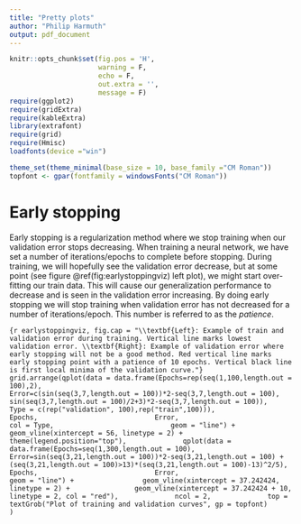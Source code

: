 ```yaml
---
title: "Pretty plots"
author: "Philip Harmuth"
output: pdf_document
---
```


```r
knitr::opts_chunk$set(fig.pos = 'H',
                      warning = F,
                      echo = F,
                      out.extra = '',
                      message = F)
require(ggplot2)
require(gridExtra)
require(kableExtra)
library(extrafont)
require(grid)
require(Hmisc)
loadfonts(device ="win")

theme_set(theme_minimal(base_size = 10, base_family ="CM Roman"))
topfont <- gpar(fontfamily = windowsFonts("CM Roman"))

```

# Early stopping
Early stopping is a regularization method where we stop training when our validation error stops decreasing. When training a neural network, we have set a number of iterations/epochs to complete before stopping. During training, we will hopefully see the validation error decrease, but at some point (see figure \@ref(fig:earlystoppingviz) left plot), we might start over-fitting our train data. This will cause our generalization performance to decrease and is seen in the validation error increasing. By doing early stopping we will stop training when validation error has not decreased for a number of iterations/epoch. This number is referred to as the *patience*.

```{r earlystoppingviz, fig.cap = "\\textbf{Left}: Example of train and validation error during training. Vertical line marks lowest validation error. \\textbf{Right}: Example of validation error where early stopping will not be a good method. Red vertical line marks early stopping point with a patience of 10 epochs. Vertical black line is first local minima of the validation curve."}
grid.arrange(qplot(data = data.frame(Epochs=rep(seq(1,100,length.out = 100),2),
                                              Error=c(sin(seq(3,7,length.out = 100))*2-seq(3,7,length.out = 100),
                                                      sin(seq(3,7,length.out = 100)/2+3)*2-seq(3,7,length.out = 100)),
                                              Type = c(rep("validation", 100),rep("train",100))),
                            Epochs,
                            Error,
                            col = Type,
                            geom = "line") + 
               geom_vline(xintercept = 56, linetype = 2) +
               theme(legend.position="top"),
             qplot(data = data.frame(Epochs=seq(1,300,length.out = 100),
                                              Error=sin(seq(3,21,length.out = 100))*2-seq(3,21,length.out = 100) +
                                        (seq(3,21,length.out = 100)>13)*(seq(3,21,length.out = 100)-13)^2/5),
                            Epochs,
                            Error,
                            geom = "line") + 
               geom_vline(xintercept = 37.242424, linetype = 2) +
               geom_vline(xintercept = 37.242424 + 10, linetype = 2, col = "red"),
             ncol = 2,
             top = textGrob("Plot of training and validation curves", gp = topfont)
             )
```

